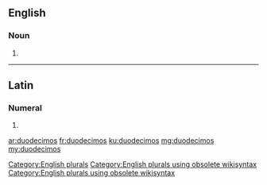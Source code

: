 ==English==

===Noun===
{{head|en}}

# {{plural of|duodecimo}}

[[Category:English plurals]][[Category:English plurals using obsolete wikisyntax]][[Category:English plurals using obsolete wikisyntax]]

----

==Latin==

===Numeral===
{{la-num-form|duodecimōs}}

# {{inflection of|duodecimus||acc|m|p|lang=la}}

[[ar:duodecimos]]
[[fr:duodecimos]]
[[ku:duodecimos]]
[[mg:duodecimos]]
[[my:duodecimos]]